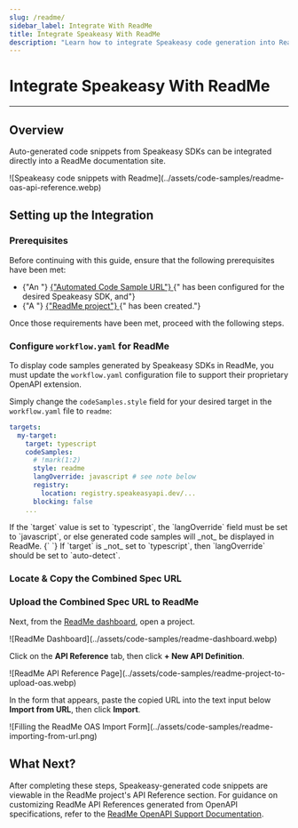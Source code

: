 ```yaml
---
slug: /readme/
sidebar_label: Integrate With ReadMe
title: Integrate Speakeasy With ReadMe
description: "Learn how to integrate Speakeasy code generation into ReadMe docs."
---
```




# Integrate Speakeasy With ReadMe

---

## Overview

Auto-generated code snippets from Speakeasy SDKs can be integrated directly into
a ReadMe documentation site.

<div className="Screenshot" url="docs.myapi.com" data-docs>
  ![Speakeasy code snippets with
  Readme](../assets/code-samples/readme-oas-api-reference.webp)
</div>

## Setting up the Integration

### Prerequisites

<div className="Callout" data-title="IMPORTANT" data-variant="warning">
  Before continuing with this guide, ensure that the following prerequisites
  have been met:
  <br />
  <ul className="list-disc pl-5">
    <li className="marker:content-['✓__']">
      {"An "}
      <a href="/docs/code-samples/automated-code-sample-urls">
        {"Automated Code Sample URL"}
      </a>
      {" has been configured for the desired Speakeasy SDK, and"}
    </li>
    <li className="marker:content-['✓__']">
      {"A "}
      <a href="https://docs.readme.com/main/docs/quickstart-guide#step-1-creating-your-project">
        {"ReadMe project"}
      </a>
      {" has been created."}
    </li>
  </ul>
  Once those requirements have been met, proceed with the following steps.
</div>

### Configure `workflow.yaml` for ReadMe

To display code samples generated by Speakeasy SDKs in ReadMe, you must update
the `workflow.yaml` configuration file to support their proprietary OpenAPI
extension.

Simply change the `codeSamples.style` field for your desired target in the
`workflow.yaml` file to `readme`:

```yaml /.speakeasy/workflow.yaml
targets:
  my-target:
    target: typescript
    codeSamples:
      # !mark(1:2)
      style: readme
      langOverride: javascript # see note below
      registry:
        location: registry.speakeasyapi.dev/...
      blocking: false
    ...
```

<div className="Callout" data-title="Note for Typescript">
  If the `target` value is set to `typescript`, the `langOverride` field must be
  set to `javascript`, or else generated code samples will _not_ be displayed in
  ReadMe.
  {` `}
  If `target` is _not_ set to `typescript`, then `langOverride` should be set to
  `auto-detect`.
</div>

### Locate & Copy the Combined Spec URL


### Upload the Combined Spec URL to ReadMe

Next, from the [ReadMe dashboard](https://dash.readme.com), open a project.

<div className="Screenshot" url="dash.readme.com" data-docs>
  ![ReadMe Dashboard](../assets/code-samples/readme-dashboard.webp)
</div>

Click on the **API Reference** tab, then click **&plus; New API Definition**.

<div className="Screenshot" url="myapi.readme.io" data-docs>
  ![ReadMe API Reference
  Page](../assets/code-samples/readme-project-to-upload-oas.webp)
</div>

In the form that appears, paste the copied URL into the text input below
**Import from URL**, then click **Import**.

<div className="Screenshot" url="myapi.readme.io" data-docs>
  ![Filling the ReadMe OAS Import
  Form](../assets/code-samples/readme-importing-from-url.png)
</div>

## What Next?

After completing these steps, Speakeasy-generated code snippets are viewable in
the ReadMe project's API Reference section. For guidance on customizing ReadMe
API References generated from OpenAPI specifications, refer to the [ReadMe
OpenAPI Support Documentation](https://docs.readme.com/main/docs/openapi).

